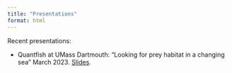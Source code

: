 ```yaml
---
title: "Presentations"
format: html
---
```


Recent presentations:
 
- Quantfish at UMass Dartmouth: "Looking for prey habitat in a changing sea" March 2023. [Slides](presentations/quantfish.html).
